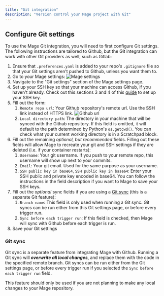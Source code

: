 ```yaml
---
title: "Git integration"
description: "Version control your Mage project with Git"
---
```


## Configure Git settings

To use the Mage Git integration, you will need to first configure Git settings.
The following instructions are tailored to Github, but the Git integration can work with
other Git providers as well, such as Gitlab: 

1. Ensure that `.preferences.yaml` is added to your repo's `.gitignore` file so that your Git settings aren't pushed
to Github, unless you want them to.
2. Go to your Mage settings:
![Mage settings](/media/mage-settings.png)
3. Navigate to the "Git settings" section of the Mage settings page.
4. Set up your SSH key so that your machine can access Github, if you
haven't already. Check out this sections 3 and 4 of this
[guide](https://docs.mage.ai/developing-in-the-cloud/setting-up-git#3-set-up-ssh-key)
to set up your SSH key.
5. Fill out the form:
    1. `Remote repo url`: Your Github repository's remote url. Use the SSH link instead of HTTPS link.
        ![Github url](/media/github-url.png)
    2. `Local directory path`: The directory in your machine that will be synced with the Github repository.
        If this field is omitted, it will default to the path determined by Python's `os.getcwd()`. You can
        check what your current working directory is in a Scratchpad block.
6. Fill out the remaining _optional, but recommended_ fields. Filling out these fields will allow Mage to
   recreate your git and SSH settings if they are deleted (i.e. if your container restarts):
    1. `Username`: Your git username. If you push to your remote repo, this username will show up next to your
        commits.
    2. `Email`: Your git email. Used for the same purpose as your username.
    3. `SSH public key in base64`, `SSH public key in base64`: Enter your SSH public and private key encoded in base64.
        You can follow the instructions in the field description if you want to Mage to save your SSH keys.
7. Fill out the _optional_ sync fields if you are using a [Git sync](/production/data-sync/git#git-sync)
   (this is a separate Git feature):
    1. `Branch name`: This field is only used when running a Git sync. Git syncs can be run either from this
        Git settings page, or before every trigger run.
    2. `Sync before each trigger run`: If this field is checked, then Mage will sync with Github before
        each trigger is run.
8. Save your Git settings

### Git sync

Git sync is a separate feature from integrating Mage with Github. Running a Git sync will ***overwrite all local changes***,
and replace them with the code in the specified remote branch. Git syncs can be run either from the
Git settings page, or before every trigger run if you selected the `Sync before each trigger run` field.

This feature should only be used if you are not planning to make any local changes to your Mage repository.

